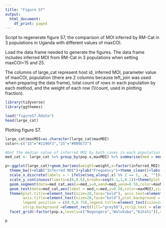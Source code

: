 ```yaml
---
title: "Figure S7"
output:
  html_document:
    df_print: paged
---
```


Script to regenerate figure S7, the comparison of MOI inferred by RM-Cat in 3 populations in Uganda with different values of maxCOI.

Load the data frame needed to generate the figures. 
The data frame includes inferred MOI from RM-Cat in 3 populations when setting maxCOI=15 and 25.

The columns of large_cat represent host id, inferred MOI, parameter value of maxCOI, population (there are 2 columns because left_join was used when preparing the data frame), total count of rows in each population by each method, and the weight of each row (1/count, used in plotting fraction).
```r
library(tidyverse)
library(ggthemes)

load("figureS7.Rdata")
head(large_cat)
```

Plotting figure S7.
```r
large_cat$maxMOI=as.character(large_cat$maxMOI)
color<-c("15"="#2196F3","25"="#009E73")

#Get the median value of inferred MOI by both cases in each population
med_cat <- large_cat %>% group_by(pop.x,maxMOI) %>% summarise(med = median(inferred_MOI))

p<-ggplot(large_cat)+geom_bar(aes(weight=weight,x=factor(inferred_MOI),fill=maxMOI),position=position_dodge2(preserve="single"),alpha=0.7)+
  theme_bw()+xlab("Inferred MOI")+ylab("Frequency")+theme_clean()+labs(fill="maxCOI",color="maxCOI")+
  scale_x_discrete(labels = ~ ifelse(seq_along(.x) %% 2 == 1, .x, ""))+
  scale_y_continuous(limits=c(0,0.6),breaks=seq(0.1,1,0.1))+theme(plot.title = element_text(hjust = 0.5))+
  geom_segment(data=med_cat,aes(x=med,y=0,xend=med,yend=0.56,color=maxMOI),linetype=2,linewidth=1)+scale_fill_manual(values=color)+
  geom_text(data=med_cat,aes(label = med,x=med,y=0.58,color=maxMOI),size=8,show.legend = F)+
  theme(plot.title=element_text(size=28,face="bold"), axis.text=element_text(size=24),
        axis.title=element_text(size=28,face="bold"),plot.background = element_blank(),legend.key.size = unit(1.5, "cm"),
        legend.position = c(0.9,0.75),legend.title=element_text(size=24,face="bold"),legend.text=element_text(size=24),
        strip.background =element_rect(fill="grey50"),strip.text = element_text(colour = 'white'))+scale_color_manual(values=color)+ 
  facet_grid(~factor(pop.x,levels=c("Nagongera","Walukuba","Kihihi")),scales="free")+theme(strip.text.x = element_text(size=24,face="bold"),strip.text.y = element_text(size=24,face="bold"))+theme(panel.spacing.x = unit(2, "lines"))

p
```

